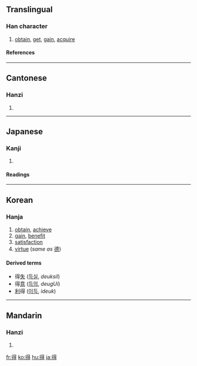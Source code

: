 ==Translingual==
===Han character===
{{Han char|rn=60|rad=彳|as=08|sn=11|four=2624<sub>1</sub>|canj=竹人日一戈 (HOAMI)}}
# [[obtain]], [[get]], [[gain]], [[acquire]]
====References====
{{Han ref|kx=0367.310|dkj=10137|dj=0691.160|hdz=20828.030|uh=5F97|ud=24471|bh=B16F|bd=45423}}
----
==Cantonese==
===Hanzi===
{{yue-hanzi|jyut=|y=dak1}}
# {{defn|Cantonese}}
----
==Japanese==
===Kanji===
{{ja-kanji|grade=4|rs=彳08}}
# {{defn|Japanese}} 
====Readings====
{{ja-readings|on=[[とく]] (''toku'')|kun=[[える]] (''eru''), [[うる]] (''uru'')}}
----
==Korean==
===Hanja===
{{ko-hanja|hangeul=득|eumhun=|rv=deuk|mr=tŭk|y=tuk}}

# [[obtain]], [[achieve]]
# [[gain]], [[benefit]]
# [[satisfaction]]
# [[virtue]] (''same as'' [[德]])  

====Derived terms====
* 得[[失]] ([[득실]], ''deuksil'') 
* 得[[意]] ([[득의]], ''deugUi'')
* [[利]]得 ([[이득]], ''ideuk'')

----

==Mandarin==
===Hanzi===
{{cmn-hanzi|pin=[[dé]] ([[de2]]), [[de]] ([[de5]]), [[děi]] ([[dei3]])|wg=te<sup>2</sup>, te<sup>5</sup>, tei<sup>3</sup>}}
# {{defn|Mandarin}}

[[fr:得]]
[[ko:得]]
[[hu:得]]
[[ja:得]]